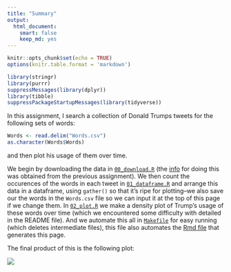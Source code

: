 ```yaml
---
title: "Summary"
output: 
  html_document: 
    smart: false
    keep_md: yes
---
```


```r
knitr::opts_chunk$set(echo = TRUE)
options(knitr.table.format = 'markdown')
```

```r
library(stringr)
library(purrr)
suppressMessages(library(dplyr))
library(tibble)
suppressPackageStartupMessages(library(tidyverse))
```

In this assignment, I search a collection of Donald Trumps tweets for the following sets of words:

```r
Words <- read.delim("Words.csv")
as.character(Words$Words)
```

and then plot his usage of them over time.

We begin by downloading the data in [`00_download.R`](https://github.com/arsbar24/STAT545-hw-barton-alistair/blob/master/hw07/00_download.R) (the [info](https://jennybc.github.io/purrr-tutorial/ls08_trump-tweets.html) for doing this was obtained from the previous assignment). We then count the occurences of the words in each tweet in [`01_dataframe.R`](https://github.com/arsbar24/STAT545-hw-barton-alistair/blob/master/hw07/01_dataframe.R) and arrange this data in a dataframe, using `gather()` so that it's ripe for plotting--we also save our the words in the `Words.csv` file so we can input it at the top of this page if we change them. In [`02_plot.R`](https://github.com/arsbar24/STAT545-hw-barton-alistair/blob/master/hw07/02_plot.R) we make a density plot of Trump's usage of these words over time (which we encountered some difficulty with detailed in the README file). And we automate this all in [`Makefile`](https://github.com/arsbar24/STAT545-hw-barton-alistair/blob/master/hw07/Makefile) for easy running (which deletes intermediate files), this file also automates the [Rmd file](https://github.com/arsbar24/STAT545-hw-barton-alistair/blob/master/hw07/Summary.Rmd) that generates this page.

The final product of this is the following plot:

![](tweet_freq.png)








